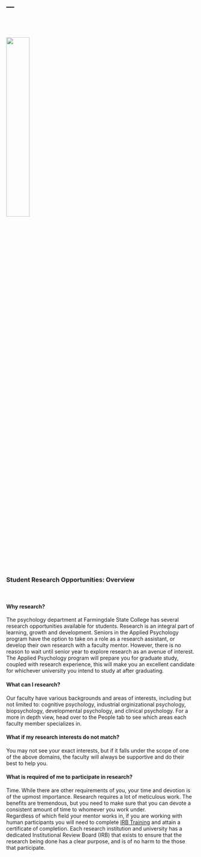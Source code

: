 ---
---
<br><br><br>
![](images/fsc-logo-rgb.jpg){width=35%}

<br>
<br>

### **Student Research Opportunities: Overview**

<br>


#### **Why research?**

The psychology department at Farmingdale State College has several research opportunities available for students. Research is an integral part of learning, growth and development. Seniors in the Applied Psychology program have the option to take on a role as a research assistant, or develop their own research with a faculty mentor. However, there is no reason to wait until senior year to explore research as an avenue of interest. The Applied Psychology program will prepare you for graduate study, coupled with research experience, this will make you an excellent candidate for whichever university you intend to study at after graduating. 
<br>

#### **What can I research?**

Our faculty have various backgrounds and areas of interests, including but not limited to: cognitive psychology, industrial orginizational psychology, biopsychology, developmental psychology, and clinical psychology. For a more in depth view, head over to the People tab to see which areas each faculty member specializes in. 
<br>

#### **What if my research interests do not match?**

You may not see your exact interests, but if it falls under the scope of one of the above domains, the faculty will always be supportive and do their best to help you. 


#### **What is required of me to participate in research?**


Time. While there are other requirements of you, your time and devotion is of the upmost importance. Research requires a lot of meticulous work. The benefits are tremendous, but you need to make sure that you can devote a consistent amount of time to whomever you work under.
<br>
Regardless of which field your mentor works in, if you are working with human participants you will need to complete [IRB Training](https://www.citiprogram.org/default.asp) and attain a certificate of completion. Each research institution and university has a dedicated Institutional Review Board (IRB) that exists to ensure that the research being done has a clear purpose, and is of no harm to the those that participate. 




